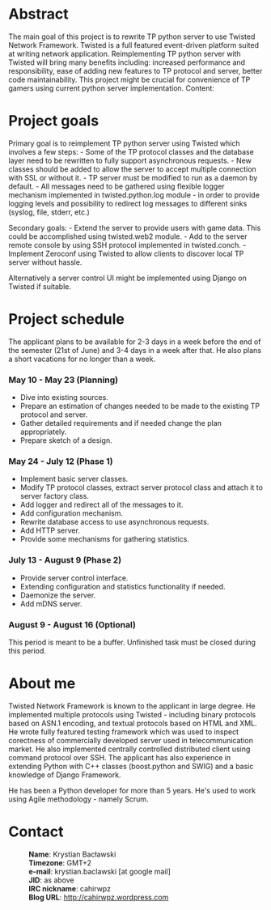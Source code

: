 = Abstract =

The main goal of this project is to rewrite TP python server to use Twisted Network Framework. Twisted is a full featured event-driven platform suited at writing network application. Reimplementing TP python server with Twisted will bring many benefits including: increased performance and responsibility, ease of adding new features to TP protocol and server, better code maintainability. This project might be crucial for convenience of TP gamers using current python server implementation.
Content: 	

= Project goals =

Primary goal is to reimplement TP python server using Twisted which involves a few steps:
- Some of the TP protocol classes and the database layer need to be rewritten to fully support asynchronous requests.
- New classes should be added to allow the server to accept multiple connection with SSL or without it.
- TP server must be modified to run as a daemon by default.
- All messages need to be gathered using flexible logger mechanism implemented in twisted.python.log module - in order to provide logging levels and possibility to redirect log messages to different sinks (syslog, file, stderr, etc.)

Secondary goals:
- Extend the server to provide users with game data. This could be accomplished using twisted.web2 module.
- Add to the server remote console by using SSH protocol implemented in twisted.conch.
- Implement Zeroconf using Twisted to allow clients to discover local TP server without hassle.

Alternatively a server control UI might be implemented using Django on Twisted if suitable.

= Project schedule =

The applicant plans to be available for 2-3 days in a week before the end of the semester (21st of June) and 3-4 days in a week after that. He also plans a short vacations for no longer than a week.

=== May 10 - May 23 (Planning) ===
* Dive into existing sources.
* Prepare an estimation of changes needed to be made to the existing TP protocol and server.
* Gather detailed requirements and if needed change the plan appropriately.
* Prepare sketch of a design.

=== May 24 - July 12 (Phase 1) ===
* Implement basic server classes.
* Modify TP protocol classes, extract server protocol class and attach it to server factory class.
* Add logger and redirect all of the messages to it.
* Add configuration mechanism.
* Rewrite database access to use asynchronous requests.
* Add HTTP server.
* Provide some mechanisms for gathering statistics.

=== July 13 - August 9 (Phase 2) ===
* Provide server control interface.
* Extending configuration and statistics functionality if needed.
* Daemonize the server.
* Add mDNS server.

=== August 9 - August 16 (Optional) ===
This period is meant to be a buffer. Unfinished task must be closed during this period.

= About me =

Twisted Network Framework is known to the applicant in large degree. He implemented multiple protocols using Twisted - including binary protocols based on ASN.1 encoding, and textual protocols based on HTML and XML. He wrote fully featured testing framework which was used to inspect corectness of commercially developed server used in telecommunication market. He also implemented centrally controlled distributed client using command protocol over SSH. The applicant has also experience in extending Python with C++ classes (boost.python and SWIG) and a basic knowledge of Django Framework.

He has been a Python developer for more than 5 years. He's used to work using Agile methodology - namely Scrum.

= Contact =

:'''Name''': Krystian Bacławski
:'''Timezone''': GMT+2
:'''e-mail''': krystian.baclawski [at google mail]
:'''JID''': as above
:'''IRC nickname''': cahirwpz
:'''Blog URL''': http://cahirwpz.wordpress.com